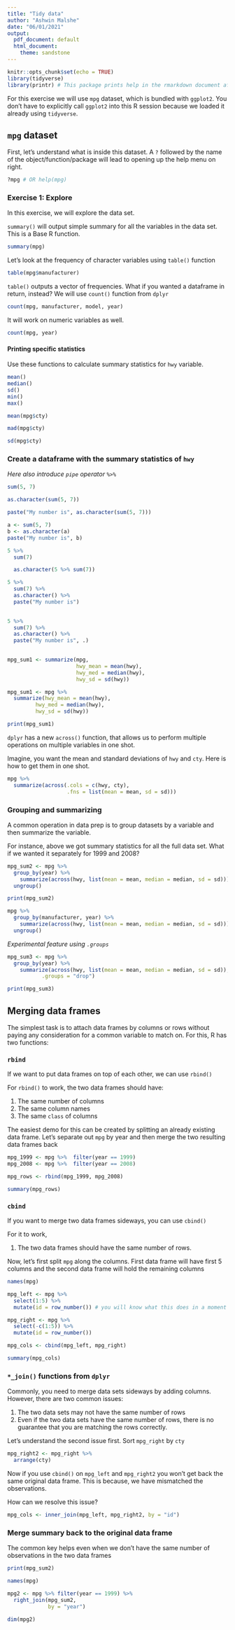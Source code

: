 ```yaml
---
title: "Tidy data"
author: "Ashwin Malshe"
date: "06/01/2021"
output:
  pdf_document: default
  html_document:
    theme: sandstone
---
```


```r
knitr::opts_chunk$set(echo = TRUE)
library(tidyverse)
library(printr) # This package prints help in the rmarkdown document after knitting
```

For this exercise we will use `mpg` dataset, which is bundled with `ggplot2`. You don't have to explicitly call `ggplot2` into this R session because we loaded it already using `tidyverse`.

## `mpg` dataset

First, let's understand what is inside this dataset. A `?` followed by the name of the object/function/package will lead to opening up the help menu on right.

```r
?mpg # OR help(mpg)
```

### Exercise 1: Explore

In this exercise, we will explore the data set.

`summary()` will output simple summary for all the variables in the data set. This is a Base R function.

```r
summary(mpg)
```

Let's look at the frequency of character variables using `table()` function

```r
table(mpg$manufacturer)
```

`table()` outputs a vector of frequencies. What if you wanted a dataframe in return, instead? We will use `count()` function from `dplyr`

```r
count(mpg, manufacturer, model, year)

```

It will work on numeric variables as well.

```r
count(mpg, year)
```

#### Printing specific statistics

Use these functions to calculate summary statistics for `hwy` variable.

```r
mean()
median()
sd()
min()
max()
```

```r
mean(mpg$cty)
```

```r
mad(mpg$cty)
```

```r
sd(mpg$cty)
```

### Create a dataframe with the summary statistics of `hwy`

*Here also introduce `pipe` operator `%>%`*

```r
sum(5, 7)
```

```r
as.character(sum(5, 7))
```

```r
paste("My number is", as.character(sum(5, 7)))
```

```r
a <- sum(5, 7)
b <- as.character(a)
paste("My number is", b)
```

```r
5 %>% 
  sum(7)
```

```r

  as.character(5 %>% sum(7))
```

```r
5 %>% 
  sum(7) %>% 
  as.character() %>% 
  paste("My number is")
  
```

```r
5 %>% 
  sum(7) %>% 
  as.character() %>% 
  paste("My number is", .)
  
```

```r
mpg_sum1 <- summarize(mpg,
                      hwy_mean = mean(hwy),
                      hwy_med = median(hwy),
                      hwy_sd = sd(hwy))
```

```r
mpg_sum1 <- mpg %>% 
  summarize(hwy_mean = mean(hwy),
         hwy_med = median(hwy),
         hwy_sd = sd(hwy))
```

```r
print(mpg_sum1)
```

`dplyr` has a new `across()` function, that allows us to perform multiple operations on multiple variables in one shot.

Imagine, you want the mean and standard deviations of `hwy` and `cty`. Here is how to get them in one shot.

```r
mpg %>% 
  summarize(across(.cols = c(hwy, cty), 
                   .fns = list(mean = mean, sd = sd)))
```



### Grouping and summarizing

A common operation in data prep is to group datasets by a variable and then summarize the variable.

For instance, above we got summary statistics for all the full data set. What if we wanted it separately for 1999 and 2008?

```r
mpg_sum2 <- mpg %>% 
  group_by(year) %>% 
    summarize(across(hwy, list(mean = mean, median = median, sd = sd))) %>% 
  ungroup()
```

```r
print(mpg_sum2)
```

```r
mpg %>% 
  group_by(manufacturer, year) %>% 
    summarize(across(hwy, list(mean = mean, median = median, sd = sd))) %>% 
  ungroup()
```

*Experimental feature using `.groups`*

```r
mpg_sum3 <- mpg %>% 
  group_by(year) %>% 
    summarize(across(hwy, list(mean = mean, median = median, sd = sd)),
           .groups = "drop") 
```

```r
print(mpg_sum3)
```

## Merging data frames

The simplest task is to attach data frames by columns or rows without paying any consideration for a common variable to match on. For this, R has two functions:

### `rbind`

If we want to put data frames on top of each other, we can use `rbind()`

For `rbind()` to work, the two data frames should have:

1.  The same number of columns
2.  The same column names
3.  The same `class` of columns

The easiest demo for this can be created by splitting an already existing data frame. Let's separate out `mpg` by year and then merge the two resulting data frames back

```r
mpg_1999 <- mpg %>%  filter(year == 1999)
mpg_2008 <- mpg %>%  filter(year == 2008)
```

```r
mpg_rows <- rbind(mpg_1999, mpg_2008)
```

```r
summary(mpg_rows)
```

### `cbind`

If you want to merge two data frames sideways, you can use `cbind()`

For it to work,

1.  The two data frames should have the same number of rows.

Now, let's first split `mpg` along the columns. First data frame will have first 5 columns and the second data frame will hold the remaining columns

```r
names(mpg)
```

```r

mpg_left <- mpg %>% 
  select(1:5) %>% 
  mutate(id = row_number()) # you will know what this does in a moment

mpg_right <- mpg %>% 
  select(-c(1:5)) %>% 
  mutate(id = row_number())

```

```r
mpg_cols <- cbind(mpg_left, mpg_right)
```

```r
summary(mpg_cols)
```

### `*_join()` functions from `dplyr`

Commonly, you need to merge data sets sideways by adding columns. However, there are two common issues:

1.  The two data sets may not have the same number of rows
2.  Even if the two data sets have the same number of rows, there is no guarantee that you are matching the rows correctly.

Let's understand the second issue first. Sort `mpg_right` by `cty`

```r
mpg_right2 <- mpg_right %>% 
  arrange(cty)

```

Now if you use `cbind()` on `mpg_left` and `mpg_right2` you won't get back the same original data frame. This is because, we have mismatched the observations.

How can we resolve this issue?

```r
mpg_cols <- inner_join(mpg_left, mpg_right2, by = "id")
```

### Merge summary back to the original data frame

The common key helps even when we don't have the same number of observations in the two data frames

```r
print(mpg_sum2)
```

```r
names(mpg)
```

```r
mpg2 <- mpg %>% filter(year == 1999) %>% 
  right_join(mpg_sum2, 
             by = "year")
```

```r
dim(mpg2)
```
